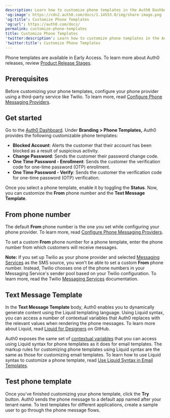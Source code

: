 ```yaml
---
description: Learn how to customize phone templates in the Auth0 Dashboard.
'og:image': https://cdn2.auth0.com/docs/1.14553.0/img/share-image.png
'og:title': Customize Phone Templates
'og:url': https://auth0.com/docs/
permalink: customize-phone-templates
title: Customize Phone Templates
'twitter:description': Learn how to customize phone templates in the Auth0 Dashboard.
'twitter:title': Customize Phone Templates
---
```

<Callout icon="file-lines" color="#0EA5E9" iconType="regular">

Phone templates are available in Early Access. To learn more about Auth0 releases, review [Product Release Stages](/troubleshoot/product-lifecycle/product-release-stages).

</Callout>

## Prerequisites

Before customizing your phone templates, configure your phone provider using a third-party service like Twilio. To learn more, read [Configure Phone Messaging Providers](/customize/phone-messages/configure-phone-messaging-providers).

## Get started

Go to the [Auth0 Dashboard](https://manage.auth0.com/#/phone). Under **Branding > Phone Templates,** Auth0 provides the following customizable phone templates:

* **Blocked Account**: Alerts the customer that their account has been blocked as a result of suspicious activity.
* **Change Password**: Sends the customer their password change code.
* **One Time Password - Enrollment**: Sends the customer the verification code for one-time password (OTP) enrollment.
* **One Time Password - Verify**: Sends the customer the verification code for one-time password (OTP) verification.

Once you select a phone template, enable it by toggling the **Status**. Now, you can customize the **From** phone number and the **Text Message Template**.

## From phone number

The default **From** phone number is the one you set while configuring your phone provider. To learn more, read [Configure Phone Messaging Providers](/customize/phone-messages/configure-phone-messaging-providers).

To set a custom **From** phone number for a phone template, enter the phone number from which customers will receive messages.

**Note:** If you set up Twilio as your phone provider and selected [Messaging Services](https://www.twilio.com/docs/messaging/services) as the SMS source, you won’t be able to set a custom **From** phone number. Instead, Twilio chooses one of the phone numbers in your Messaging Service's sender pool based on your Twilio configuration. To learn more, read the Twilio [Messaging Services](https://www.twilio.com/docs/messaging/services) documentation.

## Text Message Template

In the **Text Message Template** body, Auth0 enables you to dynamically generate content using the Liquid templating language. Using Liquid syntax, you can access a number of contextual variables that Auth0 replaces with the relevant values when rendering the phone messages. To learn more about Liquid, read [Liquid for Designers](https://github.com/Shopify/liquid/wiki/Liquid-for-Designers) on GitHub.

Auth0 exposes the same set of [contextual variables](/customize/email/email-templates#common-variables) that you can access using Liquid syntax for phone templates as it does for email templates. The markup rules for customizing phone templates using Liquid syntax are the same as those for customizing email templates. To learn how to use Liquid syntax to customize a phone template, read [Use Liquid Syntax in Email Templates](/customize/email/email-templates/use-liquid-syntax-in-email-templates).

## Test phone template

Once you’ve finished customizing your phone template, click the **Try** button. Auth0 sends the phone message to a default app named after your tenant name. To test templates for different applications, create a sample user to go through the phone message flows.